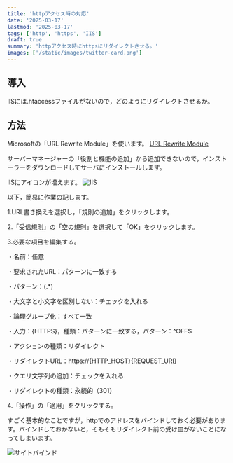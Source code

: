 ```yaml
---
title: 'httpアクセス時の対応'
date: '2025-03-17'
lastmod: '2025-03-17'
tags: ['http', 'https', 'IIS']
draft: true
summary: 'httpアクセス時にhttpsにリダイレクトさせる。'
images: ['/static/images/twitter-card.png']
---
```


## 導入

IISには.htaccessファイルがないので，どのようにリダイレクトさせるか。

<TOCInline toc={props.toc} exclude="導入" />

## 方法

Microsoftの「URL Rewrite Module」を使います。
[URL Rewrite Module](https://learn.microsoft.com/ja-jp/iis/extensions/url-rewrite-module/using-the-url-rewrite-module)

サーバーマネージャーの「役割と機能の追加」から追加できないので，インストーラーをダウンロードしてサーバにインストールします。

IISにアイコンが増えます。
![IIS](/static/images/20250317/clip_0317113901.png)

以下，簡易に作業の記します。

1.URL書き換えを選択し，「規則の追加」をクリックします。

2.「受信規則」の「空の規則」を選択して「OK」をクリックします。

3.必要な項目を編集する。

・名前：任意

・要求されたURL：パターンに一致する

・パターン：(.\*)

・大文字と小文字を区別しない：チェックを入れる

・論理グループ化：すべて一致

・入力：\{HTTPS\}，種類：パターンに一致する，パターン：^OFF$

・アクションの種類：リダイレクト

・リダイレクトURL：https://\{HTTP_HOST\}\{REQUEST_URI\}

・クエリ文字列の追加：チェックを入れる

・リダイレクトの種類：永続的（301）

4.「操作」の「適用」をクリックする。

すごく基本的なことですが，httpでのアドレスをバインドしておく必要があります。バインドしておかないと，そもそもリダイレクト前の受け皿がないことになってしまいます。

![サイトバインド](/static/images/20250317/clip_0317035615.png)
